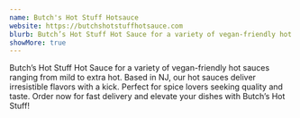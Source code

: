 ```yaml
---
name: Butch's Hot Stuff Hotsauce
website: https://butchshotstuffhotsauce.com
blurb: Butch’s Hot Stuff Hot Sauce for a variety of vegan-friendly hot sauces ranging from mild to extra hot.
showMore: true
---
```


Butch’s Hot Stuff Hot Sauce for a variety of vegan-friendly hot sauces ranging from mild to extra hot. Based in NJ, our hot sauces deliver irresistible flavors with a kick. Perfect for spice lovers seeking quality and taste. Order now for fast delivery and elevate your dishes with Butch’s Hot Stuff!
